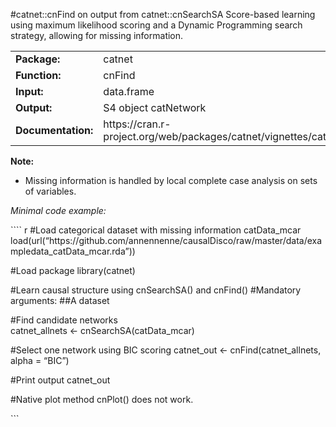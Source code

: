 #catnet::cnFind on output from catnet::cnSearchSA
Score-based learning using maximum likelihood scoring and a Dynamic Programming search strategy, allowing for missing information.

-------------------- ---------------------------------------------------------------------
**Package:**         catnet                                                               

**Function:**        cnFind                                                               

**Input:**           data.frame                                                           

**Output:**          S4 object catNetwork                                                 

**Documentation:**   https://cran.r-project.org/web/packages/catnet/vignettes/catnet.pdf  
-------------------- ---------------------------------------------------------------------


**Note:**

- Missing information is handled by local complete case analysis on sets of variables. 


*Minimal code example:*

```` r
#Load categorical dataset with missing information catData_mcar
load(url("https://github.com/annennenne/causalDisco/raw/master/data/exampledata_catData_mcar.rda"))

#Load package
library(catnet)

#Learn causal structure using cnSearchSA() and cnFind()
#Mandatory arguments: 
##A dataset

  #Find candidate networks  
  catnet_allnets <- cnSearchSA(catData_mcar)
  
  #Select one network using BIC scoring
  catnet_out <- cnFind(catnet_allnets, alpha = "BIC")

  
#Print output
catnet_out

#Native plot method cnPlot() does not work. 

```

